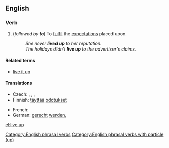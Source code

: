 ==English==

===Verb===
{{en-verb|inf=[[live]] [[up]]|lives up|living up|lived up}}

# {{intransitive}} (''followed by '''to''''') To [[fulfil]] the [[expectation]]s placed upon.
#: ''She never '''lived up''' to her reputation.''
#: ''The holidays didn't '''live up''' to the advertiser's claims.''

====Related terms====
* [[live it up]]

====Translations====
{{trans-top|To fulfil the expectations placed upon}}
* Czech: {{t|cs|splnit}}, {{t|cs|naplnit}}, {{t|cs|dostát}}, {{t|cs|odpovídat}}
* Finnish: [[täyttää]] [[odotus|odotukset]]
{{trans-mid}}
* French: {{t|fr|être à la hauteur de}}
* German: [[gerecht]] [[werden]], {{t|de|halten}}
{{trans-bottom}}

[[Category:English phrasal verbs]]
[[Category:English phrasal verbs with particle (up)]]

[[el:live up]]
